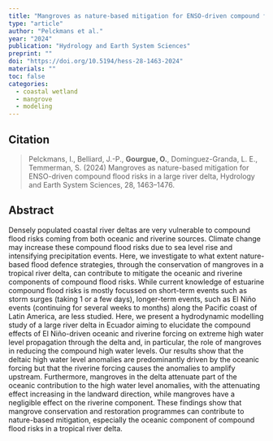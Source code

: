 ```yaml
---
title: "Mangroves as nature-based mitigation for ENSO-driven compound flood risks in a large river delta"
type: "article"
author: "Pelckmans et al."
year: "2024"
publication: "Hydrology and Earth System Sciences"
preprint: ""
doi: "https://doi.org/10.5194/hess-28-1463-2024"
materials: ""
toc: false
categories:
  - coastal wetland
  - mangrove
  - modeling
---
```


## Citation

> Pelckmans, I., Belliard, J.-P., **Gourgue, O.**, Dominguez-Granda, L. E., Temmerman, S. (2024) Mangroves as nature-based mitigation for ENSO-driven compound flood risks in a large river delta, Hydrology and Earth System Sciences, 28, 1463–1476.

## Abstract

Densely populated coastal river deltas are very vulnerable to compound flood risks coming from both oceanic and riverine sources. Climate change may increase these compound flood risks due to sea level rise and intensifying precipitation events. Here, we investigate to what extent nature-based flood defence strategies, through the conservation of mangroves in a tropical river delta, can contribute to mitigate the oceanic and riverine components of compound flood risks. While current knowledge of estuarine compound flood risks is mostly focussed on short-term events such as storm surges (taking 1 or a few days), longer-term events, such as El Niño events (continuing for several weeks to months) along the Pacific coast of Latin America, are less studied. Here, we present a hydrodynamic modelling study of a large river delta in Ecuador aiming to elucidate the compound effects of El Niño-driven oceanic and riverine forcing on extreme high water level propagation through the delta and, in particular, the role of mangroves in reducing the compound high water levels. Our results show that the deltaic high water level anomalies are predominantly driven by the oceanic forcing but that the riverine forcing causes the anomalies to amplify upstream. Furthermore, mangroves in the delta attenuate part of the oceanic contribution to the high water level anomalies, with the attenuating effect increasing in the landward direction, while mangroves have a negligible effect on the riverine component. These findings show that mangrove conservation and restoration programmes can contribute to nature-based mitigation, especially the oceanic component of compound flood risks in a tropical river delta.